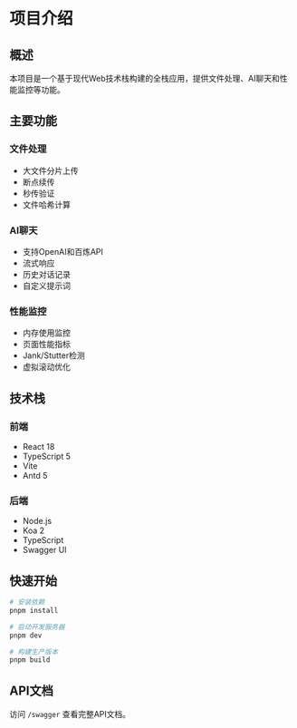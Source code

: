 # 项目介绍

## 概述

本项目是一个基于现代Web技术栈构建的全栈应用，提供文件处理、AI聊天和性能监控等功能。

## 主要功能

### 文件处理

- 大文件分片上传
- 断点续传
- 秒传验证
- 文件哈希计算

### AI聊天

- 支持OpenAI和百炼API
- 流式响应
- 历史对话记录
- 自定义提示词

### 性能监控

- 内存使用监控
- 页面性能指标
- Jank/Stutter检测
- 虚拟滚动优化

## 技术栈

### 前端

- React 18
- TypeScript 5
- Vite
- Antd 5

### 后端

- Node.js
- Koa 2
- TypeScript
- Swagger UI

## 快速开始

```bash
# 安装依赖
pnpm install

# 启动开发服务器
pnpm dev

# 构建生产版本
pnpm build
```

## API文档

访问 `/swagger` 查看完整API文档。